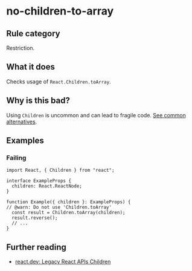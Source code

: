 # no-children-to-array

## Rule category

Restriction.

## What it does

Checks usage of `React.Children.toArray`.

## Why is this bad?

Using `Children` is uncommon and can lead to fragile code. [See common alternatives](https://react.dev/reference/react/Children#alternatives).

## Examples

### Failing

```tsx twoslash
import React, { Children } from "react";

interface ExampleProps {
  children: React.ReactNode;
}

function Example({ children }: ExampleProps) {
// @warn: Do not use 'Children.toArray'
  const result = Children.toArray(children);
  result.reverse();
  // ...
}
```

## Further reading

- [react.dev: Legacy React APIs Children](https://react.dev/reference/react/Children)
